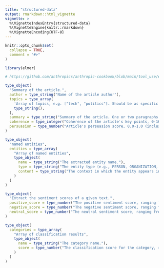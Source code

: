 ```yaml
---
title: "structured-data"
output: rmarkdown::html_vignette
vignette: >
  %\VignetteIndexEntry{structured-data}
  %\VignetteEngine{knitr::rmarkdown}
  %\VignetteEncoding{UTF-8}
---
```


```r
knitr::opts_chunk$set(
  collapse = TRUE,
  comment = "#>"
)
```

```r
library(elmer)
```

```R
# https://github.com/anthropics/anthropic-cookbook/blob/main/tool_use/extracting_structured_json.ipynb

type_object(
  "Summary of the article.",
  author = type_string("Name of the article author"),
  topics = type_array(
    'Array of topics, e.g. ["tech", "politics"]. Should be as specific as possible, and can overlap.',
    type_string(),
  ),
  summary = type_string("Summary of the article. One or two paragraphs max."),
  coherence = type_integer("Coherence of the article's key points, 0-100 (inclusive)"),
  persuasion = type_number("Article's persuasion score, 0.0-1.0 (inclusive)")
)

type_object(
  "named entities",
  entities = type_array(
    "Array of named entities",
    type_object(
      name = type_string("The extracted entity name."),
      type = type_string("The entity type (e.g., PERSON, ORGANIZATION, LOCATION)."),
      content = type_string("The context in which the entity appears in the text.")
    )
  )
)

type_object(
  "Extract the sentiment scores of a given text.",
  positive_score = type_number("The positive sentiment score, ranging from 0.0 to 1.0."),
  negative_score = type_number("The negative sentiment score, ranging from 0.0 to 1.0."),
  neutral_score = type_number("The neutral sentiment score, ranging from 0.0 to 1.0.")
)

type_object(
  categories = type_array(
    "Array of classification results",
    type_object(
      name = type_string("The category name."),
      score = type_number("The classification score for the category, ranging from 0.0 to 1.0.")
    )
  )
)
```

